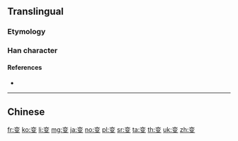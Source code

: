 {{character info/new}}
{{also|変|變}}
==Translingual==
{{Han simplified forms|變|変|变}}

===Etymology===
{{Han simp|變|f=䜌|t=亦|f2=攵|t2=又}}

===Han character===
{{Han char|rn=29|rad=又|as=06|sn=8|four=00407|canj=YCE|ids=⿱亦又}}

====References====
* {{Han ref|kx=0166.071|hdz=10397.010|uh=53D8|ud=21464}}

----

==Chinese==
{{zh-see|變}}

[[fr:变]]
[[ko:变]]
[[li:变]]
[[mg:变]]
[[ja:变]]
[[no:变]]
[[pl:变]]
[[sr:变]]
[[ta:变]]
[[th:变]]
[[uk:变]]
[[zh:变]]